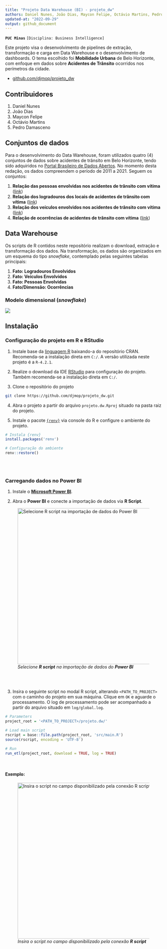 ```yaml
---
title: "Projeto Data Warehouse (BI) - projeto_dw"
authors: Daniel Nunes, João Dias, Maycon Felipe, Octávio Martins, Pedro Damasceno
updated-at: "2022-09-29"
output: github_document
---
```


**`PUC Minas`** `[Disciplina: Business Intelligence]`

Este projeto visa o desenvolvimento de pipelines de extração, transformação e carga em Data Warehouse e o desenvolvimento de dashboards. O tema escolhido foi **Mobilidade Urbana** de Belo Horizonte, com enfoque em dados sobre **Acidentes de Trânsito** ocorridos nos perímetros da cidade.

-   [github.com/djmop/projeto_dw](https://github.com/djmop/projeto_dw)

## Contribuidores

1.  Daniel Nunes
2.  João Dias
3.  Maycon Felipe
4.  Octávio Martins
5.  Pedro Damasceno

## Conjuntos de dados

Para o desenvolvimento do Data Warehouse, foram utilizados quatro (4) conjuntos de dados sobre acidentes de trânsito em Belo Horizonte, tendo sido adquiridos no [Portal Brasileiro de Dados Abertos](https://dados.gov.br/). No momento desta redação, os dados compreendem o período de 2011 a 2021. Seguem os conjuntos:

1.  **Relação das pessoas envolvidas nos acidentes de trânsito com vítima** ([link](https://dados.gov.br/dataset/relacao-das-pessoas-envolvidas-nos-acidentes-de-transito-com-vitima))
2.  **Relação dos logradouros dos locais de acidentes de trânsito com vítima** ([link](https://dados.gov.br/dataset/relacao-dos-logradouros-dos-locais-de-acidentes-de-transito-com-vitima))
3.  **Relação dos veículos envolvidos nos acidentes de trânsito com vítima** ([link](https://dados.gov.br/dataset/relacao-dos-veiculos-envolvidos-nos-acidentes-de-transito-com-vitima))
4.  **Relação de ocorrências de acidentes de trânsito com vítima** ([link](https://dados.gov.br/dataset/relacao-de-ocorrencias-de-acidentes-de-transito-com-vitima))

## Data Warehouse

Os scripts de R contidos neste repositório realizam o download, extração e transformação dos dados. Na transformação, os dados são organizados em um esquema do tipo *snowflake*, contemplado pelas seguintes tabelas principais:

1.  **Fato: Logradouros Envolvidos**
2.  **Fato: Veículos Envolvidos**
3.  **Fato: Pessoas Envolvidas**
4.  **Fato/Dimensão: Ocorrências**

### Modelo dimensional (*snowflake*)

![](info/images/projeto_der.png)

## Instalação

### Configuração do projeto em R e RStudio

1.  Instale base da [linguagem R](https://cran.r-project.org/bin/windows/base/) baixando-a do repositório CRAN. Recomenda-se a instalação direta em `C:/`. A versão utilizada neste projeto é a `R-4.2.1`.

2.  Realize o download da IDE [RStudio](https://www.rstudio.com/products/rstudio/download/#download) para configuração do projeto. Também recomenda-se a instalação direta em `C:/`.

3.  Clone o repositório do projeto

```bash
git clone https://github.com/djmop/projeto_dw.git
```

4.  Abra o projeto a partir do arquivo `projeto.dw.Rproj` situado na pasta raiz do projeto.

5.  Instale o pacote [`{renv}`](https://rstudio.github.io/renv/articles/renv.html) via console do R e configure o ambiente do projeto.

```r
# Instala {renv}
install.packages('renv')

# Configuração do ambiente
renv::restore()
```

<br /><br />

### Carregando dados no Power BI

1.  Instale o [**Microsoft Power BI**](https://powerbi.microsoft.com/pt-br/desktop/).

2.  Abra o **Power BI** e conecte a importação de dados via **R Script**.

![*Selecione **R script** na importação de dados do **Power BI***](info/images/conexao_rscript.png){width="500"}

<br /><br />

3.  Insira o seguinte script no modal R script, alterando `<PATH_TO_PROJECT>` com o caminho do projeto em sua máquina. Clique em `OK` e aguarde o processamento. O log de processamento pode ser acompanhado a partir do arquivo situado em `log/global.log`.

```r
# Parameters
project_root = '<PATH_TO_PROJECT>/projeto.dw/'

# Load main script
rscript = base::file.path(project_root, 'src/main.R')
source(rscript, encoding = 'UTF-8')

# Run
run_etl(project_root, download = TRUE, log = TRUE)

```

<br />

#### Exemplo:

![*Insira o script no campo disponibilizado pela conexão **R script***](info/images/import.png){width="500"}
